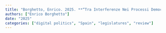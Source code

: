 ```yaml
---
title: "Borghetto, Enrico. 2025. **“Tra Interferenze Nei Processi Democratici e Regolamentazione: Il Costituzionalismo Digitale Di Balaguer.”** In *La Constitución Del Algoritmo. Recensiones, Presentaciones y Entrevistas,* Zaragoza: Fundación Manuel Giménez Abad, 97–102."
authors: ["Enrico Borghetto"]
date: "2025"
categories: ["digital politics", "Spain", "legislatures", "review"]
---
```

